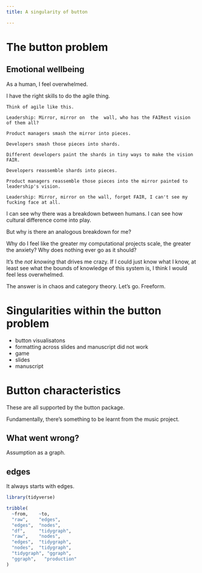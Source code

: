 ```yaml
---
title: A singularity of button

---
```



# The button problem


## Emotional wellbeing

As a human, I feel overwhelmed.

I have the right skills to do the agile thing.


```
Think of agile like this. 

Leadership: Mirror, mirror on  the  wall, who has the FAIRest vision of them all?

Product managers smash the mirror into pieces.

Developers smash those pieces into shards.

Different developers paint the shards in tiny ways to make the vision FAIR.

Developers reassemble shards into pieces.

Product managers reassemble those pieces into the mirror painted to leadership's vision.

Leadership: Mirror, mirror on the wall, forget FAIR, I can't see my fucking face at all.

```

I can see why there was a breakdown between humans. I can see how cultural difference come into play.

But why is there an analogous breakdown for me? 

Why do I feel like the greater my computational projects scale, the greater the anxiety? Why does nothing ever go as it should?

It's the *not knowing* that drives me crazy. If I could just know what I know, at least see what the bounds of knowledge of this system is, I think I would feel less overwhelmed.

The answer is in chaos and category theory. Let's go. Freeform. 

# Singularities within the button problem

- button visualisatons
- formatting across slides and manuscript did not work
- game
- slides
- manuscript

# Button characteristics

These are all supported by the button package. 

Fundamentally, there's something to be learnt from the music project.

## What went wrong? 

Assumption as a graph.

::: {.panel-tabset}

## edges 

It always starts with edges.

```r
library(tidyverse)

tribble(
  ~from,    ~to,
  "raw",    "edges",
  "edges",  "nodes",
  "df",     "tidygraph",
  "raw",    "nodes",
  "edges",  "tidygraph",
  "nodes",  "tidygraph",
  "tidygraph", "ggraph",
  "ggraph",   "production"
)



```

:::